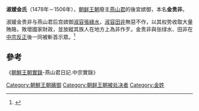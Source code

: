 '''淑媛金氏'''（1478年－1506年），[[朝鲜王朝|朝鲜王朝]]廢主[[燕山君|燕山君]]的後宮嫔御，本名'''金贵非'''。

淑媛金贵非与燕山君后宫嫔御[[淑容|淑容]][[張綠水|張綠水]]，[[淑容|淑容]][[田非|田非]]無惡不作，以其权势收取大量賄賂，敗壞國家財政，並放縱其族人在地方上為非作歹。金贵非與张绿水、田非在[[中宗反正|中宗反正]]後一同被斬首示眾。<ref>{{Cite web |url=http://sillok.history.go.kr/inspection/insp_king.jsp?id=wka_10109002_003&tabid=w |title=中宗 1卷, 1年(1506 丙寅 / 명 정덕(正德) 1年) 9月 2日(戊寅)  |accessdate=2014-11-14 |archive-date=2014-11-29 |archive-url=https://web.archive.org/web/20141129015945/http://sillok.history.go.kr/inspection/insp_king.jsp?id=wka_10109002_003&tabid=w |dead-url=no }}</ref>

==參考== 
《[[朝鮮王朝實錄|朝鮮王朝實錄]]-燕山君日記.中宗實錄》
{{korea-bio-stub}}

[[Category:朝鮮王朝嬪御|Category:朝鮮王朝嬪御]]
[[Category:朝鲜王朝被处决者|Category:朝鲜王朝被处决者]]
[[Category:金姓|Category:金姓]]